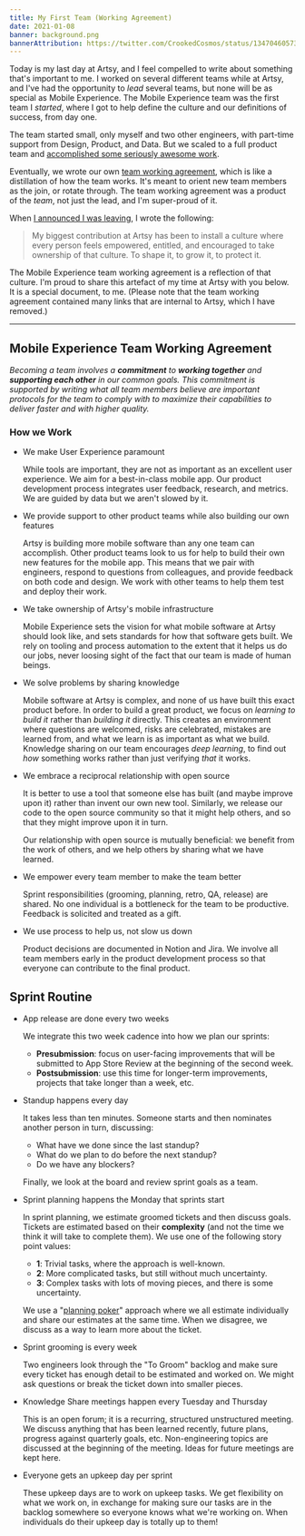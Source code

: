 ```yaml
---
title: My First Team (Working Agreement)
date: 2021-01-08
banner: background.png
bannerAttribution: https://twitter.com/CrookedCosmos/status/1347046057356759041
---
```


Today is my last day at Artsy, and I feel compelled to write about something that's important to me. I worked on several different teams while at Artsy, and I've had the opportunity to _lead_ several teams, but none will be as special as Mobile Experience. The Mobile Experience team was the first team I _started_, where I got to help define the culture and our definitions of success, from day one. 

The team started small, only myself and two other engineers, with part-time support from Design, Product, and Data. But we scaled to a full product team and [accomplished some seriously awesome work](https://artsy.github.io/blog/2020/09/29/becoming-mobile-first-at-artsy/).

Eventually, we wrote our own [team working agreement](https://artsy.github.io/blog/2020/04/01/team-working-agreements/), which is like a distillation of how the team works. It's meant to orient new team members as the join, or rotate through. The team working agreement was a product of the _team_, not just the lead, and I'm super-proud of it. 

When [I announced I was leaving](/blog/leaving-artsy/), I wrote the following:

> My biggest contribution at Artsy has been to install a culture where every person feels empowered, entitled, and encouraged to take ownership of that culture. To shape it, to grow it, to protect it.

The Mobile Experience team working agreement is a reflection of that culture. I'm proud to share this artefact of my time at Artsy with you below. It is a special document, to me. (Please note that the team working agreement contained many links that are internal to Artsy, which I have removed.)

---

## Mobile Experience Team Working Agreement

*Becoming a team involves a **commitment** to **working together** and **supporting each other** in our common goals. This commitment is supported by writing what all team members believe are important protocols for the team to comply with to maximize their capabilities to deliver faster and with higher quality.*

### How we Work

- We make User Experience paramount

    While tools are important, they are not as important as an excellent user experience. We aim for a best-in-class mobile app. Our product development process integrates user feedback, research, and metrics. We are guided by data but we aren't slowed by it.

- We provide support to other product teams while also building our own features

    Artsy is building more mobile software than any one team can accomplish. Other product teams look to us for help to build their own new features for the mobile app. This means that we pair with engineers, respond to questions from colleagues, and provide feedback on both code and design. We work with other teams to help them test and deploy their work.

- We take ownership of Artsy's mobile infrastructure

    Mobile Experience sets the vision for what mobile software at Artsy should look like, and sets standards for how that software gets built. We rely on tooling and process automation to the extent that it helps us do our jobs, never loosing sight of the fact that our team is made of human beings.

- We solve problems by sharing knowledge

    Mobile software at Artsy is complex, and none of us have built this exact product before. In order to build a great product, we focus on *learning to build it* rather than *building it* directly. This creates an environment where questions are welcomed, risks are celebrated, mistakes are learned from, and what we learn is as important as what we build. Knowledge sharing on our team encourages *deep learning*, to find out *how* something works rather than just verifying *that* it works.

- We embrace a reciprocal relationship with open source

    It is better to use a tool that someone else has built (and maybe improve upon it) rather than invent our own new tool. Similarly, we release our code to the open source community so that it might help others, and so that they might improve upon it in turn.

    Our relationship with open source is mutually beneficial: we benefit from the work of others, and we help others by sharing what we have learned.

- We empower every team member to make the team better

    Sprint responsibilities (grooming, planning, retro, QA, release) are shared. No one individual is a bottleneck for the team to be productive. Feedback is solicited and treated as a gift.

- We use process to help us, not slow us down

    Product decisions are documented in Notion and Jira. We involve all team members early in the product development process so that everyone can contribute to the final product.

## Sprint Routine

- App release are done every two weeks

    We integrate this two week cadence into how we plan our sprints:

    - **Presubmission**: focus on user-facing improvements that will be submitted to App Store Review at the beginning of the second week.
    - **Postsubmission**: use this time for longer-term improvements, projects that take longer than a week, etc.

- Standup happens every day

    It takes less than ten minutes. Someone starts and then nominates another person in turn, discussing:

    - What have we done since the last standup?
    - What do we plan to do before the next standup?
    - Do we have any blockers?

    Finally, we look at the board and review sprint goals as a team.

- Sprint planning happens the Monday that sprints start

    In sprint planning, we estimate groomed tickets and then discuss goals. Tickets are estimated based on their **complexity** (and not the time we think it will take to complete them). We use one of the following story point values:

    - **1**: Trivial tasks, where the approach is well-known.
    - **2**: More complicated tasks, but still without much uncertainty.
    - **3**: Complex tasks with lots of moving pieces, and there is some uncertainty.

    We use a "[planning poker](https://en.wikipedia.org/wiki/Planning_poker)" approach where we all estimate individually and share our estimates at the same time. When we disagree, we discuss as a way to learn more about the ticket.

- Sprint grooming is every week

    Two engineers look through the "To Groom" backlog and make sure every ticket has enough detail to be estimated and worked on. We might ask questions or break the ticket down into smaller pieces.

- Knowledge Share meetings happen every Tuesday and Thursday

    This is an open forum; it is a recurring, structured unstructured meeting. We discuss anything that has been learned recently, future plans, progress against quarterly goals, etc. Non-engineering topics are discussed at the beginning of the meeting. Ideas for future meetings are kept here.

- Everyone gets an upkeep day per sprint

    These upkeep days are to work on upkeep tasks. We get flexibility on what we work on, in exchange for making sure our tasks are in the backlog somewhere so everyone knows what we're working on. When individuals do their upkeep day is totally up to them!
